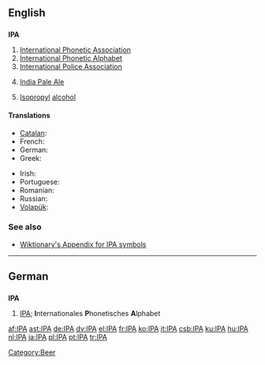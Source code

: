 {{see|ipa}}
==English==

==={{initialism}}===
'''IPA'''

# [[International Phonetic Association]]
# [[International Phonetic Alphabet]]
# [[International Police Association]]
# {{context|beer}} [[India Pale Ale]]
# {{organic compound}} [[isopropyl|Isopropyl]] [[alcohol]]

====Translations====
{{trans-top|International Phonetic Alphabet}}
* [[Catalan]]: {{t|ca|AFI}}
* French: {{t|fr|API}}
* German: {{t|de|IPA}}
* Greek: {{t|el|ΔΦΑ|sc=Grek}}
{{trans-mid}}
* Irish: {{t|ga|AIF}}
* Portuguese: {{t|pt|AFI}}
* Romanian: {{t|ro|AFI}}
* Russian: {{t|ru|МФА|sc=Cyrl}}
* [[Volapük]]: {{t|vo|LFB}}
{{trans-bottom}}

===See also===
* [[Wiktionary:About International Phonetic Alphabet|Wiktionary's Appendix for IPA symbols]]

[[Category:Beer]]

----

==German==

==={{initialism|German}}===
'''IPA'''

# [[IPA#English|IPA]]; '''I'''nternationales '''P'''honetisches '''A'''lphabet

[[af:IPA]]
[[ast:IPA]]
[[de:IPA]]
[[dv:IPA]]
[[el:IPA]]
[[fr:IPA]]
[[ko:IPA]]
[[it:IPA]]
[[csb:IPA]]
[[ku:IPA]]
[[hu:IPA]]
[[nl:IPA]]
[[ja:IPA]]
[[pl:IPA]]
[[pt:IPA]]
[[tr:IPA]]